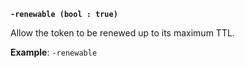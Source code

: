 <a id="token-flag-renewable" />

**`-renewable (bool : true)`**

Allow the token to be renewed up to its maximum TTL.

**Example**: `-renewable`
